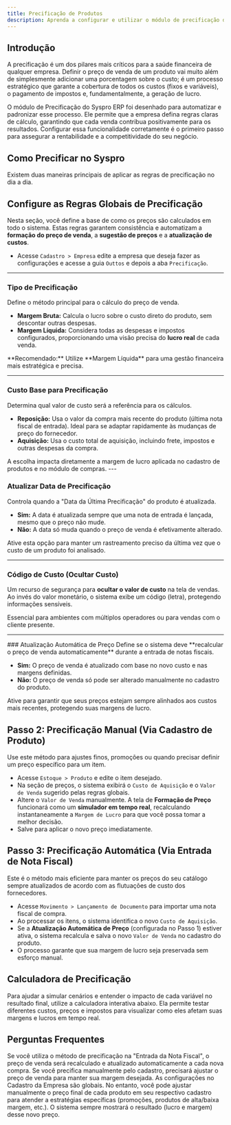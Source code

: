 ```yaml
---
title: Precificação de Produtos
description: Aprenda a configurar e utilizar o módulo de precificação do Syspro ERP para garantir preços competitivos e lucrativos.
---
```



## Introdução

A precificação é um dos pilares mais críticos para a saúde financeira de qualquer empresa. Definir o preço de venda de um produto vai muito além de simplesmente adicionar uma porcentagem sobre o custo; é um processo estratégico que garante a cobertura de todos os custos (fixos e variáveis), o pagamento de impostos e, fundamentalmente, a geração de lucro.

O módulo de Precificação do Syspro ERP foi desenhado para automatizar e padronizar esse processo. Ele permite que a empresa defina regras claras de cálculo, garantindo que cada venda contribua positivamente para os resultados. Configurar essa funcionalidade corretamente é o primeiro passo para assegurar a rentabilidade e a competitividade do seu negócio.

## Como Precificar no Syspro

Existem duas maneiras principais de aplicar as regras de precificação no dia a dia.

<Steps>
  <Step>

  ## <Settings className="inline w-5 h-5 text-primary mb-1" /> Configure as Regras Globais de Precificação

  Nesta seção, você define a base de como os preços são calculados em todo o sistema. Estas regras garantem consistência e automatizam a **formação do preço de venda**, a **sugestão de preços** e a **atualização de custos**.
  - Acesse `Cadastro > Empresa` edite a empresa que deseja fazer as configurações e acesse a guia `Outtos` e depois a aba `Precificação`.

  ---
 

  ### <Percent className="inline w-5 h-5 text-primary mb-1" /> Tipo de Precificação
  Define o método principal para o cálculo do preço de venda.

  - **Margem Bruta:** Calcula o lucro sobre o custo direto do produto, sem descontar outras despesas.
  - **Margem Líquida:** Considera todas as despesas e impostos configurados, proporcionando uma visão precisa do **lucro real** de cada venda.

  <Callout variant="tip">
    **Recomendado:** Utilize **Margem Líquida** para uma gestão financeira mais estratégica e precisa.
  </Callout>
 
  ---
  
  ### <PackageSearch className="inline w-5 h-5 text-primary mb-1" /> Custo Base para Precificação
  Determina qual valor de custo será a referência para os cálculos.

  - **Reposição:** Usa o valor da compra mais recente do produto (última nota fiscal de entrada). Ideal para se adaptar rapidamente às mudanças de preço do fornecedor.
  - **Aquisição:** Usa o custo total de aquisição, incluindo frete, impostos e outras despesas da compra.

  <Callout variant="info">
    A escolha impacta diretamente a margem de lucro aplicada no cadastro de produtos e no módulo de compras.
  </Callout>
  </Step>
  ---
  
  ### <Calendar className="inline w-5 h-5 text-primary mb-1" /> Atualizar Data de Precificação
  Controla quando a "Data da Última Precificação" do produto é atualizada.

  - **Sim:** A data é atualizada sempre que uma nota de entrada é lançada, mesmo que o preço não mude.
  - **Não:** A data só muda quando o preço de venda é efetivamente alterado.

  <Callout variant="info">
    Ative esta opção para manter um rastreamento preciso da última vez que o custo de um produto foi analisado.
  </Callout>

  ---

  ### <Lock className="inline w-5 h-5 text-primary mb-1" /> Código de Custo (Ocultar Custo)
  Um recurso de segurança para **ocultar o valor de custo** na tela de vendas. Ao invés do valor monetário, o sistema exibe um código (letra), protegendo informações sensíveis.

  <Callout variant="info">
    Essencial para ambientes com múltiplos operadores ou para vendas com o cliente presente.
  </Callout>

  ---
  <Step>
  ### <TrendingUp className="inline w-5 h-5 text-primary mb-1" /> Atualização Automática de Preço
  Define se o sistema deve **recalcular o preço de venda automaticamente** durante a entrada de notas fiscais.

  - **Sim:** O preço de venda é atualizado com base no novo custo e nas margens definidas.
  - **Não:** O preço de venda só pode ser alterado manualmente no cadastro do produto.

  <Callout variant="info">
    Ative para garantir que seus preços estejam sempre alinhados aos custos mais recentes, protegendo suas margens de lucro.
  </Callout>

  </Step>
  <Step>

  ## <Settings className="inline w-5 h-5 text-primary mb-1" /> Passo 2: Precificação Manual (Via Cadastro de Produto)

  Use este método para ajustes finos, promoções ou quando precisar definir um preço específico para um item.

  - Acesse `Estoque > Produto` e edite o item desejado.
  - Na seção de preços, o sistema exibirá o `Custo de Aquisição` e o `Valor de Venda` sugerido pelas regras globais.
  - Altere o `Valor de Venda` manualmente. A tela de **Formação de Preço** funcionará como um **simulador em tempo real**, recalculando instantaneamente a `Margem de Lucro` para que você possa tomar a melhor decisão.
  - Salve para aplicar o novo preço imediatamente.

  </Step>
  <Step>
  
  ## <Settings className="inline w-5 h-5 text-primary mb-1" /> Passo 3: Precificação Automática (Via Entrada de Nota Fiscal)

  Este é o método mais eficiente para manter os preços do seu catálogo sempre atualizados de acordo com as flutuações de custo dos fornecedores.

  - Acesse `Movimento > Lançamento de Documento` para importar uma nota fiscal de compra.
  - Ao processar os itens, o sistema identifica o novo `Custo de Aquisição`.
  - Se a **Atualização Automática de Preço** (configurada no Passo 1) estiver ativa, o sistema recalcula e salva o novo `Valor de Venda` no cadastro do produto.
  - O processo garante que sua margem de lucro seja preservada sem esforço manual.

  </Step>
</Steps>

## Calculadora de Precificação

Para ajudar a simular cenários e entender o impacto de cada variável no resultado final, utilize a calculadora interativa abaixo. Ela permite testar diferentes custos, preços e impostos para visualizar como eles afetam suas margens e lucros em tempo real.

<CalculadoraPrecificacao />

## Perguntas Frequentes

<Accordions>
  <Accordion title="O que acontece se o custo do meu produto mudar?">
    Se você utiliza o método de precificação na "Entrada da Nota Fiscal", o preço de venda será recalculado e atualizado automaticamente a cada nova compra. Se você precifica manualmente pelo cadastro, precisará ajustar o preço de venda para manter sua margem desejada.
  </Accordion>
  <Accordion title="Posso ter regras de precificação diferentes para produtos diferentes?">
    As configurações no Cadastro da Empresa são globais. No entanto, você pode ajustar manualmente o preço final de cada produto em seu respectivo cadastro para atender a estratégias específicas (promoções, produtos de alta/baixa margem, etc.). O sistema sempre mostrará o resultado (lucro e margem) desse novo preço.
  </Accordion>
</Accordions>

<SuporteSection />